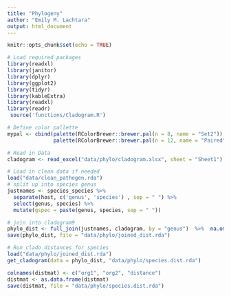```yaml
---
title: "Phylogeny"
author: "Emily M. Lachtara"
output: html_document
---
```



```r
knitr::opts_chunk$set(echo = TRUE)

# Load required packages
library(readxl)
library(janitor)
library(dplyr)
library(ggplot2)
library(tidyr)
library(kableExtra)
library(readxl)
library(readr)
 source('functions/Cladogram.R')

# Define color pallette
mypal <- cbind(palette(RColorBrewer::brewer.pal(n = 8, name = "Set2")),
               palette(RColorBrewer::brewer.pal(n = 12, name = "Paired")))
```

```r
# Read in Data
cladogram <- read_excel("data/phylo/cladogram.xlsx", sheet = "Sheet1") %>% clean_names() %>% select(-notes)

# Load in clean data if needed
load("data/clean_pathogen.rda")
# split up into species genus
justnames <- species_species %>% 
  separate(host, c('genus', 'species') , sep = " ") %>%
  select(genus, species) %>%
  mutate(gspec = paste(genus, species, sep = " "))

# join into cladogram9
phylo_dist <- full_join(justnames, cladogram, by = "genus")  %>%  na.omit() %>% distinct()
save(phylo_dist, file = "data/phylo/joined_dist.rda")

# Run clado distances for species
load("data/phylo/joined_dist.rda")
get_cladogram(data = phylo_dist, "data/phylo/species.dist.rda")

colnames(distmat) <- c("org1", "org2", "distance")
distmat <- as.data.frame(distmat)
save(distmat, file = "data/phylo/species.dist.rda")
```